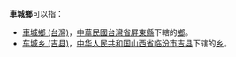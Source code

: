'''車城鄉'''可以指：
* [[車城鄉_(台灣)|車城鄉 (台灣)]]，[[中華民國|中華民國]][[台灣省|台灣省]][[屏東縣|屏東縣]]下轄的[[鄉_(中華民國)|鄉]]。
* [[车城乡_(吉县)|车城乡 (吉县)]]，[[中华人民共和国|中华人民共和国]][[山西省|山西省]][[临汾市|临汾市]][[吉县|吉县]]下辖的[[乡级行政区|乡]]。

{{disambig|C车城乡|Cat=三字亞洲地名消歧義}}